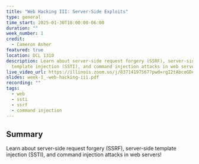 ```yaml
---
title: "Web Hacking III: Server-Side Exploits"
type: general
time_start: 2025-01-30T18:00:00-06:00
duration: ""
week_number: 1
credit:
  - Cameron Asher
featured: true
location: DCL 1310
description: Learn about server-side request forgery (SSRF), server-side
  template injection (SSTI), and command injection attacks in web servers!
live_video_url: https://illinois.zoom.us/j/83714197567?pwd=rgI2tAbcoGDeGoGduojRD3C0xZQS7e.1
slides: week-1_-web-hacking-iii.pdf
recording: ""
tags:
  - web
  - ssti
  - ssrf
  - command injection
---
```

## Summary
Learn about server-side request forgery (SSRF), server-side template injection (SSTI), and command injection attacks in web servers!
